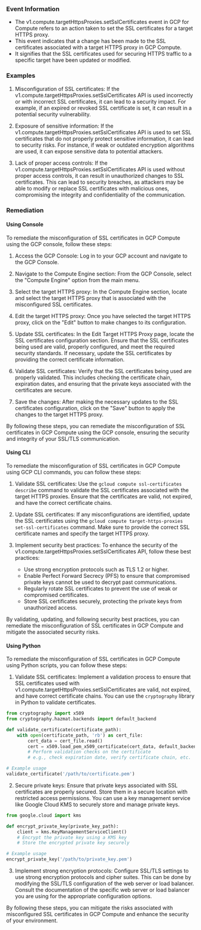 
### Event Information

- The v1.compute.targetHttpsProxies.setSslCertificates event in GCP for Compute refers to an action taken to set the SSL certificates for a target HTTPS proxy.
- This event indicates that a change has been made to the SSL certificates associated with a target HTTPS proxy in GCP Compute.
- It signifies that the SSL certificates used for securing HTTPS traffic to a specific target have been updated or modified.


### Examples

1. Misconfiguration of SSL certificates: If the v1.compute.targetHttpsProxies.setSslCertificates API is used incorrectly or with incorrect SSL certificates, it can lead to a security impact. For example, if an expired or revoked SSL certificate is set, it can result in a potential security vulnerability.

2. Exposure of sensitive information: If the v1.compute.targetHttpsProxies.setSslCertificates API is used to set SSL certificates that do not properly protect sensitive information, it can lead to security risks. For instance, if weak or outdated encryption algorithms are used, it can expose sensitive data to potential attackers.

3. Lack of proper access controls: If the v1.compute.targetHttpsProxies.setSslCertificates API is used without proper access controls, it can result in unauthorized changes to SSL certificates. This can lead to security breaches, as attackers may be able to modify or replace SSL certificates with malicious ones, compromising the integrity and confidentiality of the communication.

### Remediation

#### Using Console

To remediate the misconfiguration of SSL certificates in GCP Compute using the GCP console, follow these steps:

1. Access the GCP Console: Log in to your GCP account and navigate to the GCP Console.

2. Navigate to the Compute Engine section: From the GCP Console, select the "Compute Engine" option from the main menu.

3. Select the target HTTPS proxy: In the Compute Engine section, locate and select the target HTTPS proxy that is associated with the misconfigured SSL certificates.

4. Edit the target HTTPS proxy: Once you have selected the target HTTPS proxy, click on the "Edit" button to make changes to its configuration.

5. Update SSL certificates: In the Edit Target HTTPS Proxy page, locate the SSL certificates configuration section. Ensure that the SSL certificates being used are valid, properly configured, and meet the required security standards. If necessary, update the SSL certificates by providing the correct certificate information.

6. Validate SSL certificates: Verify that the SSL certificates being used are properly validated. This includes checking the certificate chain, expiration dates, and ensuring that the private keys associated with the certificates are secure.

7. Save the changes: After making the necessary updates to the SSL certificates configuration, click on the "Save" button to apply the changes to the target HTTPS proxy.

By following these steps, you can remediate the misconfiguration of SSL certificates in GCP Compute using the GCP console, ensuring the security and integrity of your SSL/TLS communication.

#### Using CLI

To remediate the misconfiguration of SSL certificates in GCP Compute using GCP CLI commands, you can follow these steps:

1. Validate SSL certificates: Use the `gcloud compute ssl-certificates describe` command to validate the SSL certificates associated with the target HTTPS proxies. Ensure that the certificates are valid, not expired, and have the correct certificate chains.

2. Update SSL certificates: If any misconfigurations are identified, update the SSL certificates using the `gcloud compute target-https-proxies set-ssl-certificates` command. Make sure to provide the correct SSL certificate names and specify the target HTTPS proxy.

3. Implement security best practices: To enhance the security of the v1.compute.targetHttpsProxies.setSslCertificates API, follow these best practices:
   - Use strong encryption protocols such as TLS 1.2 or higher.
   - Enable Perfect Forward Secrecy (PFS) to ensure that compromised private keys cannot be used to decrypt past communications.
   - Regularly rotate SSL certificates to prevent the use of weak or compromised certificates.
   - Store SSL certificates securely, protecting the private keys from unauthorized access.

By validating, updating, and following security best practices, you can remediate the misconfiguration of SSL certificates in GCP Compute and mitigate the associated security risks.

#### Using Python

To remediate the misconfiguration of SSL certificates in GCP Compute using Python scripts, you can follow these steps:

1. Validate SSL certificates: Implement a validation process to ensure that SSL certificates used with v1.compute.targetHttpsProxies.setSslCertificates are valid, not expired, and have correct certificate chains. You can use the `cryptography` library in Python to validate certificates.

```python
from cryptography import x509
from cryptography.hazmat.backends import default_backend

def validate_certificate(certificate_path):
    with open(certificate_path, 'rb') as cert_file:
        cert_data = cert_file.read()
        cert = x509.load_pem_x509_certificate(cert_data, default_backend())
        # Perform validation checks on the certificate
        # e.g., check expiration date, verify certificate chain, etc.

# Example usage
validate_certificate('/path/to/certificate.pem')
```

2. Secure private keys: Ensure that private keys associated with SSL certificates are properly secured. Store them in a secure location with restricted access permissions. You can use a key management service like Google Cloud KMS to securely store and manage private keys.

```python
from google.cloud import kms

def encrypt_private_key(private_key_path):
    client = kms.KeyManagementServiceClient()
    # Encrypt the private key using a KMS key
    # Store the encrypted private key securely

# Example usage
encrypt_private_key('/path/to/private_key.pem')
```

3. Implement strong encryption protocols: Configure SSL/TLS settings to use strong encryption protocols and cipher suites. This can be done by modifying the SSL/TLS configuration of the web server or load balancer. Consult the documentation of the specific web server or load balancer you are using for the appropriate configuration options.

By following these steps, you can mitigate the risks associated with misconfigured SSL certificates in GCP Compute and enhance the security of your environment.

